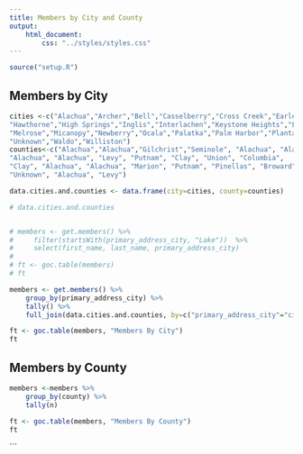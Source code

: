 ```yaml
---
title: Members by City and County
output:
    html_document:
        css: "../styles/styles.css"
---
```

```r
source("setup.R")
```
## Members by City
```r

cities <-c("Alachua","Archer","Bell","Casselberry","Cross Creek","Earleton","Fort_McCoy","Fort_White","Gainesville",
"Hawthorne","High Springs","Inglis","Interlachen","Keystone Heights","Lake Butler","Lake_City",
"Melrose","Micanopy","Newberry","Ocala","Palatka","Palm Harbor","Plantation","Silver Springs","Starke","Trenton",
"Unknown","Waldo","Williston")
counties<-c("Alachua","Alachua","Gilchrist","Seminole", "Alachua", "Alachua", "Marion", "Columbia", "Alachua",
"Alachua", "Alachua", "Levy", "Putnam", "Clay", "Union", "Columbia",
"Clay", "Alachua", "Alachua", "Marion", "Putnam", "Pinellas", "Broward", "Marion", "Bradford", "Gilchrist",
"Unknown", "Alachua", "Levy")

data.cities.and.counties <- data.frame(city=cities, county=counties)

# data.cities.and.counties


# members <- get.members() %>%
#     filter(startsWith(primary_address_city, "Lake"))  %>%
#     select(first_name, last_name, primary_address_city)
# 
# ft <- goc.table(members)
# ft

members <- get.members() %>%
    group_by(primary_address_city) %>%
    tally() %>%
    full_join(data.cities.and.counties, by=c("primary_address_city"="city"))

ft <- goc.table(members, "Members By City")
ft
```
## Members by County
```r
members <-members %>%
    group_by(county) %>%
    tally(n)

ft <- goc.table(members, "Members By County")
ft
```

```